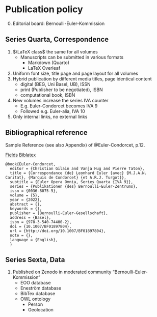# Publication policy

0) Editorial board: Bernoulli-Euler-Kommission

## Series Quarta, Correspondence

1) $\LaTeX class$ the same for all volumes
   - Manuscripts can be submitted in various formats
     - Markdown (Quarto)
     - LaTeX Overleaf
2) Uniform font size, title page and page layout for all volumes
3) Hybrid publication by different media titles, page identical content
   - digital (BEG, Uni Basel, UB), ISSN
   - print (Publisher to be negotiated), ISBN
   - computational book, ISBN
4) New volumes increase the series IVA counter 
    - E.g. Euler-Condorcet becomes IVA 9
    - Followed e.g. Euler-alia, IVA 10
5) Only internal links, no external links


## Bibliographical reference

Sample Reference (see also Appendix) of @Euler-Condorcet, p.12.

[Fields](https://quarto.org/docs/reference/metadata/citation.html)
[Biblatex](http://mirrors.ibiblio.org/CTAN/info/translations/biblatex/de/biblatex-de-Benutzerhandbuch.pdf)

```
@book{Euler-Condorcet,
  editor = {Christian Gilain and Vanja Hug and Pierre Taton},
  title = {Correspondance {de} Leonhard Euler {avec} {M.J.A.N. Caritat}, {Marquis de Condorcet} {et A.R.J. Turgot}},
  subtitle = {Euler Opera Omnia, Series Quarta {IVA 9}},
  series = {Publikationen {des} Bernoulli-Euler-Zentrums},
  issn = {0036-8075-5},
  volume = {5},
  year = {2022},
  abstract = {},
  keywords = {},
  publisher = {Bernoulli-Euler-Gesellschaft},
  address = {Basel},
  isbn = {978-3-540-74400-2},
  doi = {10.1007/BF01897804},
  url = {http://doi.org/10.1007/BF01897804},
  note = {},
  language = {English},
  }
```

## Series Sexta, Data

1) Published on Zenodo in moderated community "Bernoulli-Euler-Kommission"
    - EOO database 
    - Eneström database
    - BibTex database
    - OWL ontology
       - Person
       - Geolocation